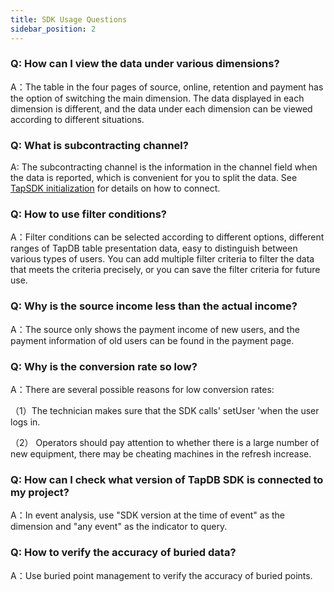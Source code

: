 ```yaml
---
title: SDK Usage Questions
sidebar_position: 2
---
```


### Q: How can I view the data under various dimensions?

A：The table in the four pages of source, online, retention and payment has the option of switching the main dimension. The data displayed in each dimension is different, and the data under each dimension can be viewed according to different situations.

### Q: What is subcontracting channel?

A: The subcontracting channel is the information in the channel field when the data is reported, which is convenient for you to split the data. See [TapSDK initialization](/v3/sdk/tapdb/sdk/client-side-integration#tapsdk-init) for details on how to connect.

### Q: How to use filter conditions?

A：Filter conditions can be selected according to different options, different ranges of TapDB table presentation data, easy to distinguish between various types of users. You can add multiple filter criteria to filter the data that meets the criteria precisely, or you can save the filter criteria for future use.

### Q: Why is the source income less than the actual income?

A：The source only shows the payment income of new users, and the payment information of old users can be found in the payment page.

### Q: Why is the conversion rate so low?

A：There are several possible reasons for low conversion rates:

（1）The technician makes sure that the SDK calls' setUser 'when the user logs in.

（2） Operators should pay attention to whether there is a large number of new equipment, there may be cheating machines in the refresh increase.

### Q: How can I check what version of TapDB SDK is connected to my project?

A：In event analysis, use "SDK version at the time of event" as the dimension and "any event" as the indicator to query.

### Q: How to verify the accuracy of buried data?

A：Use buried point management to verify the accuracy of buried points.
